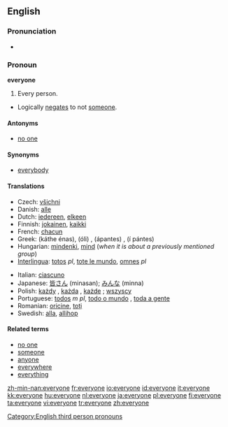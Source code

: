 ==English==

===Pronunciation===
*{{audio|en-us-everyone.ogg|Audio (US)}}

===Pronoun===
'''everyone'''

# Every person.
*Logically [[negates]] to not [[someone]].

====Antonyms====
*[[no one]]

====Synonyms====
*[[everybody]]

====Translations====
{{trans-top|every person}}
*Czech: [[všichni]] {{m}}
*Danish: [[alle]]
*Dutch: [[iedereen]], [[elkeen]]
*Finnish: [[jokainen]], [[kaikki]]
*French: [[chacun]]
*Greek: {{t+|el|κάθε ένας}} (káthe énas), {{t+|el|όλοι}} (óli) {{p}}, {{t+|el|άπαντες}} (ápantes) {{p}}, {{t+|el|οι πάντες}} (í pántes) {{p}}
*Hungarian: [[mindenki]], [[mind#Hungarian|mind]] (''when it is about a previously mentioned group'')
*[[Interlingua]]: [[totos]] ''pl'', [[tote le mundo]], [[omnes]] ''pl''
{{trans-mid}}
*Italian: [[ciascuno]]
*Japanese: [[皆さん]] (minasan); [[みんな]] (minna)
*Polish: [[każdy]] {{m}}, [[każda]] {{f}}, [[każde]] {{n}} ; [[wszyscy]]
*Portuguese: [[todos]] ''m pl'', [[todo o mundo]] {{m}}, [[toda a gente]] {{f}}
*Romanian: [[oricine]], [[toţi]]
*Swedish: [[alla]], [[allihop]]
{{trans-bottom}}

====Related terms====
*[[no one]]
*[[someone]]
*[[anyone]]
*[[everywhere]]
*[[everything]]

[[Category:English third person pronouns]]

[[zh-min-nan:everyone]]
[[fr:everyone]]
[[io:everyone]]
[[id:everyone]]
[[it:everyone]]
[[kk:everyone]]
[[hu:everyone]]
[[nl:everyone]]
[[ja:everyone]]
[[pl:everyone]]
[[fi:everyone]]
[[ta:everyone]]
[[vi:everyone]]
[[tr:everyone]]
[[zh:everyone]]
